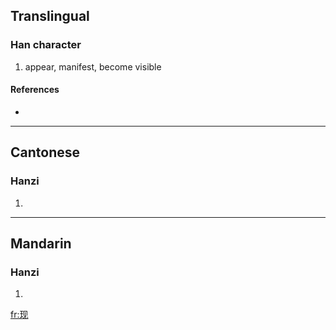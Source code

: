 {{also|現}}
==Translingual==

===Han character===
{{Han char|rn=96|rad=玉|as=04|sn=8|four=|canj=一土月竹山 (MGBHU)}}

# appear, manifest, become visible

====References====
* {{Han ref|kx=0728.211|hdz=21104.060|uh=73B0|ud=29616}}

----

==Cantonese==

===Hanzi===
{{yue-hanzi|jyut=|y=yin6}}

# {{defn|Cantonese}}

----

==Mandarin==

===Hanzi===
{{cmn-hanzi|tra=現|pin=[[xiàn]] ([[xian4]])|wg=hsien<sup>4</sup>}}

# {{defn|Mandarin}}

[[fr:现]]